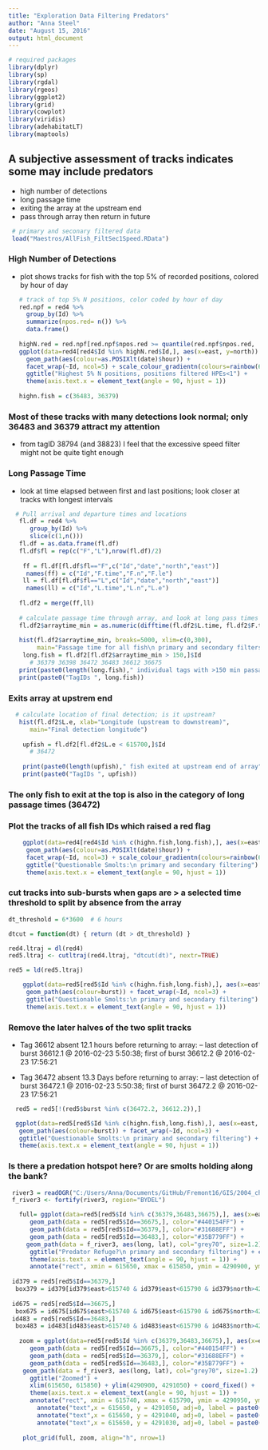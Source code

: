 ```yaml
---
title: "Exploration Data Filtering Predators"
author: "Anna Steel"
date: "August 15, 2016"
output: html_document
---
```



```r
# required packages
library(dplyr)
library(sp)
library(rgdal)
library(rgeos)
library(ggplot2)
library(grid) 
library(cowplot)
library(viridis)
library(adehabitatLT)
library(maptools)
```

## A subjective assessment of tracks indicates some may include predators
- high number of detections
- long passage time
- exiting the array at the upstream end
- pass through array then return in future
```r
 # primary and seconary filtered data
 load("Maestros/AllFish_FiltSec1Speed.RData")
```

### High Number of Detections
- plot shows tracks for fish with the top 5% of recorded positions, colored by hour of day 
```r

   # track of top 5% N positions, color coded by hour of day
   red.npf = red4 %>%
     group_by(Id) %>%
     summarize(npos.red= n()) %>%
     data.frame()
   
   highN.red = red.npf[red.npf$npos.red >= quantile(red.npf$npos.red, .95),]
   ggplot(data=red4[red4$Id %in% highN.red$Id,], aes(x=east, y=north)) +
     geom_path(aes(colour=as.POSIXlt(date)$hour)) + 
     facet_wrap(~Id, ncol=5) + scale_colour_gradientn(colours=rainbow(6), name="Hour of Day") + 
     ggtitle("Highest 5% N positions, positions filtered HPEs<1") + 
     theme(axis.text.x = element_text(angle = 90, hjust = 1))
   
   highn.fish = c(36483, 36379)
```
### Most of these tracks with many detections look normal; only 36483 and 36379 attract my attention
- from tagID 38794 (and 38823) I feel that the excessive speed filter might not be quite tight enough 


### Long Passage Time
- look at time elapsed between first and last positions; look closer at tracks with longest intervals
```r
  # Pull arrival and departure times and locations
   fl.df = red4 %>%
      group_by(Id) %>%
      slice(c(1,n()))
   fl.df = as.data.frame(fl.df)
   fl.df$fl = rep(c("F","L"),nrow(fl.df)/2)  
  
    ff = fl.df[fl.df$fl=="F",c("Id","date","north","east")] 
     names(ff) = c("Id","F.time","F.n","F.le")
    ll = fl.df[fl.df$fl=="L",c("Id","date","north","east")]
     names(ll) = c("Id","L.time","L.n","L.e")
  
   fl.df2 = merge(ff,ll)
  
   # calculate passage time through array, and look at long pass times
   fl.df2$arraytime_min = as.numeric(difftime(fl.df2$L.time, fl.df2$F.time))
   
   hist(fl.df2$arraytime_min, breaks=5000, xlim=c(0,300), 
        main="Passage time for all fish\n primary and secondary filters", xlab="Passage Time (min)")
    long.fish = fl.df2[fl.df2$arraytime_min > 150,]$Id
      # 36379 36398 36472 36483 36612 36675
   print(paste0(length(long.fish)," individual tags with >150 min passage time"))
   print(paste0("TagIDs ", long.fish))


```

### Exits array at upstrem end
```r
  # calculate location of final detection; is it upstream?  
   hist(fl.df2$L.e, xlab="Longitude (upstream to downstream)", 
      main="Final detection longitude")
    
    upfish = fl.df2[fl.df2$L.e < 615700,]$Id
      # 36472 
    
    print(paste0(length(upfish)," fish exited at upstream end of array"))
    print(paste0("TagIDs ", upfish))
```
### The only fish to exit at the top is also in the category of long passage times (36472)

### Plot the tracks of all fish IDs which raised a red flag
```r
    ggplot(data=red4[red4$Id %in% c(highn.fish,long.fish),], aes(x=east, y=north)) +
     geom_path(aes(colour=as.POSIXlt(date)$hour)) + 
     facet_wrap(~Id, ncol=3) + scale_colour_gradientn(colours=rainbow(6), name="Hour of Day") + 
     ggtitle("Questionable Smolts:\n primary and secondary filtering") + 
     theme(axis.text.x = element_text(angle = 90, hjust = 1))
```

### cut tracks into sub-bursts when gaps are > a selected time threshold to split by absence from the array
```r
dt_threshold = 6*3600  # 6 hours

dtcut = function(dt) { return (dt > dt_threshold) } 

red4.ltraj = dl(red4)
red5.ltraj <- cutltraj(red4.ltraj, "dtcut(dt)", nextr=TRUE)

red5 = ld(red5.ltraj)

    ggplot(data=red5[red5$Id %in% c(highn.fish,long.fish),], aes(x=east, y=north)) +
     geom_path(aes(colour=burst)) + facet_wrap(~Id, ncol=3) +
     ggtitle("Questionable Smolts:\n primary and secondary filtering") + 
     theme(axis.text.x = element_text(angle = 90, hjust = 1))
```

### Remove the later halves of the two split tracks
- Tag 36612 absent 12.1 hours before returning to array:
-- last detection of burst 36612.1 @ 2016-02-23 5:50:38; first of burst 36612.2 @ 2016-02-23 17:56:21

- Tag 36472 absent 13.3 Days before returning to array:
-- last detection of burst 36472.1 @ 2016-02-23 5:50:38; first of burst 36472.2 @ 2016-02-23 17:56:21 
```r
  red5 = red5[!(red5$burst %in% c(36472.2, 36612.2)),]
```
```r
  ggplot(data=red5[red5$Id %in% c(highn.fish,long.fish),], aes(x=east, y=north)) +
   geom_path(aes(colour=burst)) + facet_wrap(~Id, ncol=3) +
   ggtitle("Questionable Smolts:\n primary and secondary filtering") + 
   theme(axis.text.x = element_text(angle = 90, hjust = 1))
```


### Is there a predation hotspot here? Or are smolts holding along the bank?
```r
 river3 = readOGR("C:/Users/Anna/Documents/GitHub/Fremont16/GIS/2004_channel","2004_channel_freTightclip")
 f_river3 <- fortify(river3, region="BYDEL")

   full= ggplot(data=red5[red5$Id %in% c(36379,36483,36675),], aes(x=east, y=north)) +
      geom_path(data = red5[red5$Id==36675,], color="#440154FF") + 
      geom_path(data = red5[red5$Id==36379,], color="#31688EFF") + 
      geom_path(data = red5[red5$Id==36483,], color="#35B779FF") + 
     geom_path(data = f_river3, aes(long, lat), col="grey70", size=1.2) + 
      ggtitle("Predator Refuge?\n primary and secondary filtering") + coord_fixed() + 
      theme(axis.text.x = element_text(angle = 90, hjust = 1)) + 
      annotate("rect", xmin = 615650, xmax = 615850, ymin = 4290900, ymax = 4291050, alpha=0, color="black")   
    
 id379 = red5[red5$Id==36379,]
  box379 = id379[id379$east>615740 & id379$east<615790 & id379$north>4290950 & id379$north<4290990,]
  
 id675 = red5[red5$Id==36675,]
  box675 = id675[id675$east>615740 & id675$east<615790 & id675$north>4290950 & id675$north<4290990,]
 id483 = red5[red5$Id==36483,]
  box483 = id483[id483$east>615740 & id483$east<615790 & id483$north>4290950 & id483$north<4290990,]
    
   zoom = ggplot(data=red5[red5$Id %in% c(36379,36483,36675),], aes(x=east, y=north)) +
      geom_path(data = red5[red5$Id==36675,], color="#440154FF") + 
      geom_path(data = red5[red5$Id==36379,], color="#31688EFF") + 
      geom_path(data = red5[red5$Id==36483,], color="#35B779FF") + 
    geom_path(data = f_river3, aes(long, lat), col="grey70", size=1.2) + 
      ggtitle("Zoomed") + 
      xlim(615650, 615850) + ylim(4290900, 4291050) + coord_fixed() + 
      theme(axis.text.x = element_text(angle = 90, hjust = 1)) +
      annotate("rect", xmin = 615740, xmax = 615790, ymin = 4290950, ymax = 4290990,  alpha =0.1, color="black")   +
        annotate("text",x = 615650, y = 4291050, adj=0, label = paste0("ID36675 - ",nrow(box675)," pos. (",round(nrow(box675)/nrow(id675)*100,1),"% of track)"), color="#440154FF")+
        annotate("text",x = 615650, y = 4291040, adj=0, label = paste0("ID36379 - ",nrow(box379)," pos. (",round(nrow(box379)/nrow(id379)*100,1),"% of track)"), color="#31688EFF")+
        annotate("text",x = 615650, y = 4291030, adj=0, label = paste0("ID36483 - ",nrow(box483)," pos. (",round(nrow(box483)/nrow(id483)*100,1),"% of track)"), color="#35B779FF")
   
    plot_grid(full, zoom, align="h", nrow=1)  

```

